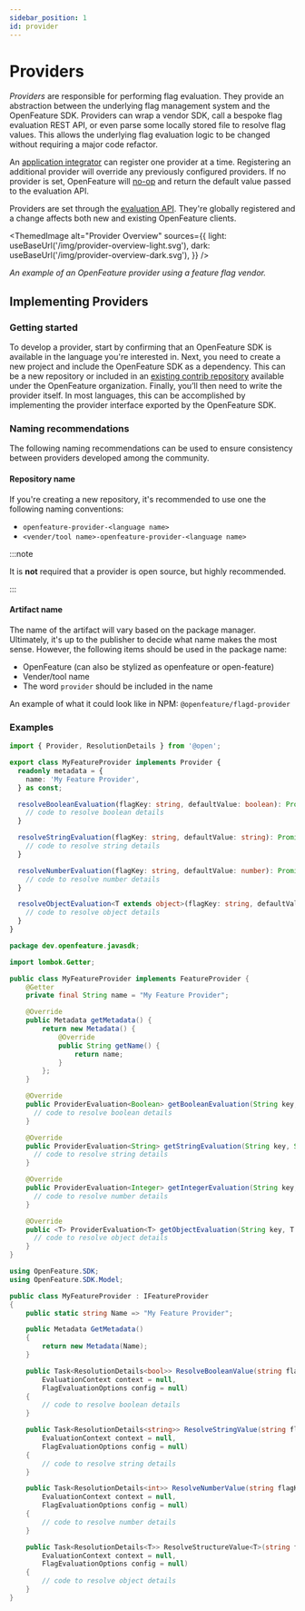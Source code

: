 ```yaml
---
sidebar_position: 1
id: provider
---
```



# Providers

_Providers_ are responsible for performing flag evaluation. They provide an abstraction between the underlying flag management system and the OpenFeature SDK. Providers can wrap a vendor SDK, call a bespoke flag evaluation REST API, or even parse some locally stored file to resolve flag values. This allows the underlying flag evaluation logic to be changed without requiring a major code refactor.

An [application integrator](../../specification/glossary#application-integrator) can register one provider at a time. Registering an additional provider will override any previously configured providers. If no provider is set, OpenFeature will [no-op](<https://en.wikipedia.org/wiki/NOP_(code)>) and return the default value passed to the evaluation API.

Providers are set through the [evaluation API](./evaluation-api#setting-a-provider). They're globally registered and a change affects both new and existing OpenFeature clients.

<ThemedImage
  alt="Provider Overview"
  sources={{
    light: useBaseUrl('/img/provider-overview-light.svg'),
    dark: useBaseUrl('/img/provider-overview-dark.svg'),
  }}
/>

_An example of an OpenFeature provider using a feature flag vendor._

## Implementing Providers

### Getting started

To develop a provider, start by confirming that an OpenFeature SDK is available in the language you're interested in. Next, you need to create a new project and include the OpenFeature SDK as a dependency. This can be a new repository or included in an [existing contrib repository](https://github.com/open-feature?q=contrib&type=all&language=&sort=) available under the OpenFeature organization. Finally, you’ll then need to write the provider itself. In most languages, this can be accomplished by implementing the provider interface exported by the OpenFeature SDK.

### Naming recommendations

The following naming recommendations can be used to ensure consistency between providers developed among the community.

#### Repository name

If you're creating a new repository, it's recommended to use one the following naming conventions:

- `openfeature-provider-<language name>`
- `<vender/tool name>-openfeature-provider-<language name>`

:::note

It is **not** required that a provider is open source, but highly recommended.

:::

#### Artifact name

The name of the artifact will vary based on the package manager. Ultimately, it's up to the publisher to decide what name makes the most sense. However, the following items should be used in the package name:

- OpenFeature (can also be stylized as openfeature or open-feature)
- Vender/tool name
- The word `provider` should be included in the name

An example of what it could look like in NPM: `@openfeature/flagd-provider`

### Examples

<Tabs groupId="code">
<TabItem value="js" label="Typescript">

```ts
import { Provider, ResolutionDetails } from '@open';

export class MyFeatureProvider implements Provider {
  readonly metadata = {
    name: 'My Feature Provider',
  } as const;

  resolveBooleanEvaluation(flagKey: string, defaultValue: boolean): Promise<ResolutionDetails<boolean>> {
    // code to resolve boolean details
  }

  resolveStringEvaluation(flagKey: string, defaultValue: string): Promise<ResolutionDetails<string>> {
    // code to resolve string details
  }

  resolveNumberEvaluation(flagKey: string, defaultValue: number): Promise<ResolutionDetails<number>> {
    // code to resolve number details
  }

  resolveObjectEvaluation<T extends object>(flagKey: string, defaultValue: T): Promise<ResolutionDetails<T>> {
    // code to resolve object details
  }
}
```

</TabItem>
<TabItem value="java" label="Java">

```java
package dev.openfeature.javasdk;

import lombok.Getter;

public class MyFeatureProvider implements FeatureProvider {
    @Getter
    private final String name = "My Feature Provider";

    @Override
    public Metadata getMetadata() {
        return new Metadata() {
            @Override
            public String getName() {
                return name;
            }
        };
    }

    @Override
    public ProviderEvaluation<Boolean> getBooleanEvaluation(String key, Boolean defaultValue, EvaluationContext ctx, FlagEvaluationOptions options) {
      // code to resolve boolean details
    }

    @Override
    public ProviderEvaluation<String> getStringEvaluation(String key, String defaultValue, EvaluationContext ctx, FlagEvaluationOptions options) {
      // code to resolve string details
    }

    @Override
    public ProviderEvaluation<Integer> getIntegerEvaluation(String key, Integer defaultValue, EvaluationContext ctx, FlagEvaluationOptions options) {
      // code to resolve number details
    }

    @Override
    public <T> ProviderEvaluation<T> getObjectEvaluation(String key, T defaultValue, EvaluationContext invocationContext, FlagEvaluationOptions options) {
      // code to resolve object details
    }
}
```

</TabItem>
<TabItem value="csharp" label="C#">

```csharp
using OpenFeature.SDK;
using OpenFeature.SDK.Model;

public class MyFeatureProvider : IFeatureProvider
{
    public static string Name => "My Feature Provider";

    public Metadata GetMetadata()
    {
        return new Metadata(Name);
    }

    public Task<ResolutionDetails<bool>> ResolveBooleanValue(string flagKey, bool defaultValue,
        EvaluationContext context = null,
        FlagEvaluationOptions config = null)
    {
        // code to resolve boolean details
    }

    public Task<ResolutionDetails<string>> ResolveStringValue(string flagKey, string defaultValue,
        EvaluationContext context = null,
        FlagEvaluationOptions config = null)
    {
        // code to resolve string details
    }

    public Task<ResolutionDetails<int>> ResolveNumberValue(string flagKey, int defaultValue,
        EvaluationContext context = null,
        FlagEvaluationOptions config = null)
    {
        // code to resolve number details
    }

    public Task<ResolutionDetails<T>> ResolveStructureValue<T>(string flagKey, T defaultValue,
        EvaluationContext context = null,
        FlagEvaluationOptions config = null)
    {
        // code to resolve object details
    }
}
```

</TabItem>

</Tabs>
